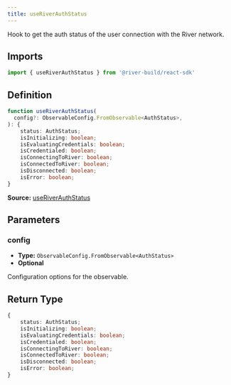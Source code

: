 ```yaml
---
title: useRiverAuthStatus
---
```

Hook to get the auth status of the user connection with the River network.
## Imports

```ts
import { useRiverAuthStatus } from '@river-build/react-sdk'
```

## Definition

```ts
function useRiverAuthStatus(
  config?: ObservableConfig.FromObservable<AuthStatus>,
): {
    status: AuthStatus;
    isInitializing: boolean;
    isEvaluatingCredentials: boolean;
    isCredentialed: boolean;
    isConnectingToRiver: boolean;
    isConnectedToRiver: boolean;
    isDisconnected: boolean;
    isError: boolean;
}
```

**Source:** [useRiverAuthStatus](https://github.com/river-build/river/blob/main/packages/react-sdk/src/useRiverAuthStatus.ts)

## Parameters

### config

- **Type:** `ObservableConfig.FromObservable<AuthStatus>`
- **Optional**

Configuration options for the observable.

## Return Type

```ts
{
    status: AuthStatus;
    isInitializing: boolean;
    isEvaluatingCredentials: boolean;
    isCredentialed: boolean;
    isConnectingToRiver: boolean;
    isConnectedToRiver: boolean;
    isDisconnected: boolean;
    isError: boolean;
}
```
